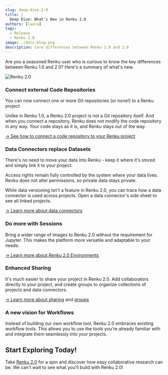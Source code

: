```yaml
---
slug: deep-dive-2-0
title: |
  Deep Dive: What's New in Renku 2.0
authors: [laura]
tags:
  - Release
  - Renku 2.0
image: ./dots-blog.png
description: Core differences between Renku 1.0 and 2.0
---
```


Are you a seasoned Renku user who is curious to know the key differences between Renku 1.0 and 2.0?
Here's a summary of what's new.

![Renku 2.0](./dark_banner_top.png)

<!-- truncate -->

### Connect external Code Repositories

You can now connect one or more Git repositories (or none!) to a Renku project.

Unlike in Renku 1.0, a Renku 2.0 project is not a Git repository itself. And when you connect a
repository, Renku does not modify the code repository in any way. Your code stays as it is, and
Renku stays out of the way.

[→ See how to connect a code repository to your Renku
project](https://www.notion.so/Code-repository-2bbc38797efe4ed1b5f6be16fd95b82e?pvs=21)

### Data Connectors replace Datasets

There's no need to move your data into Renku - keep it where it's stored and simply link it to your
project.

Access rights remain fully controlled by the system where your data lives. Renku does not alter
permissions, so private data stays private.

While data versioning isn't a feature in Renku 2.0, you can trace how a data connector is used
across projects. Open a data connector's side sheet to see all linked projects.

[→ Learn more about data
connectors](https://www.notion.so/Data-connector-3ae1e46fdb094cc48516a104457e5633?pvs=21)

### Do more with Sessions

Bring a wider range of images to Renku 2.0 without the requirement for Jupyter. This makes the
platform more versatile and adaptable to your needs.

[→ Learn more about Renku 2.0
Environments](https://www.notion.so/Environment-338f0b4e5fe04437a36dfa620a126304?pvs=21)

### Enhanced Sharing

It's much easier to share your project in Renku 2.0. Add collaborators directly to your project, and
create groups to organize collections of projects and data connectors.

[→ Learn more about
sharing](https://www.notion.so/How-to-add-people-to-a-project-9026ada14bd7446cbd6a0a638a7eb5d1?pvs=21)
and [groups](https://www.notion.so/How-to-create-a-group-d704bacc38b644c19470a223b2b320cb?pvs=21)

### A new vision for Workflows

Instead of building our own workflow tool, Renku 2.0 embraces existing workflow tools. This allows
you to use the tools you're already familiar with and integrate them seamlessly into your projects.

## Start Exploring Today!

Take [Renku 2.0](https://renkulab.io) for a spin and discover how easy collaborative research can
be. We can't wait to see what you'll build with Renku 2.0!
